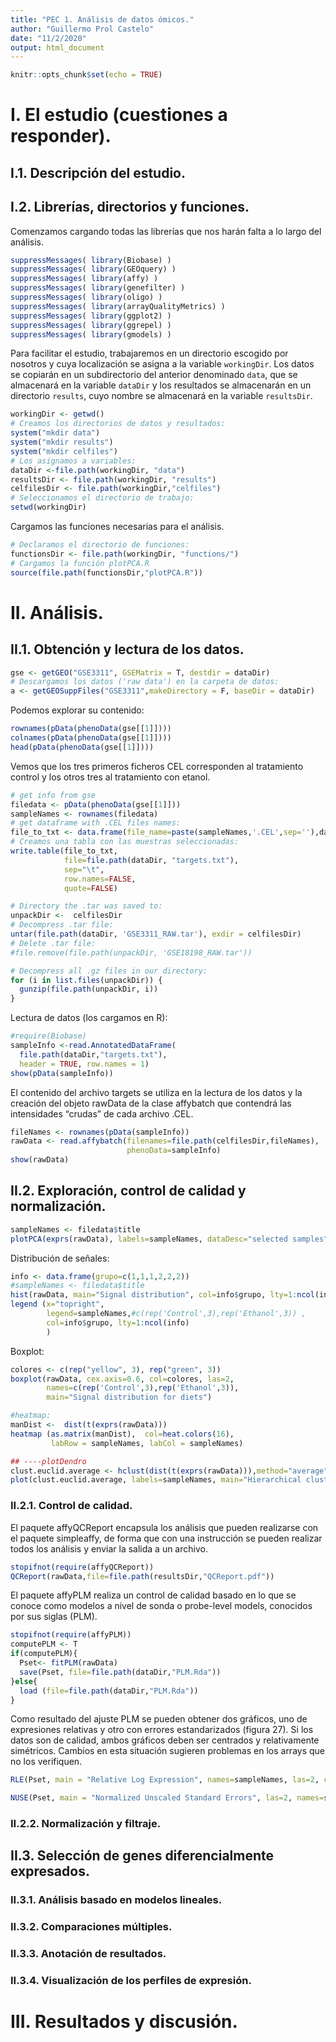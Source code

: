 ```yaml
---
title: "PEC 1. Análisis de datos ómicos."
author: "Guillermo Prol Castelo"
date: "11/2/2020"
output: html_document
---
```


```r
knitr::opts_chunk$set(echo = TRUE)
```

# I. El estudio (cuestiones a responder).

## I.1. Descripción del estudio.

## I.2. Librerías, directorios y funciones.

Comenzamos cargando todas las librerías que nos harán falta a lo largo del análisis.

```r
suppressMessages( library(Biobase) )
suppressMessages( library(GEOquery) )
suppressMessages( library(affy) )
suppressMessages( library(genefilter) )
suppressMessages( library(oligo) )
suppressMessages( library(arrayQualityMetrics) )
suppressMessages( library(ggplot2) )
suppressMessages( library(ggrepel) )
suppressMessages( library(gmodels) )
```

Para facilitar el estudio, trabajaremos en un directorio escogido por nosotros y cuya localización se asigna a la variable `workingDir`. Los datos se copiarán en un subdirectorio del anterior denominado `data`, que se almacenará en la variable `dataDir` y los resultados se almacenarán en un directorio `results`, cuyo nombre se almacenará en la variable `resultsDir`.

```r
workingDir <- getwd()
# Creamos los directorios de datos y resultados:
system("mkdir data")
system("mkdir results")
system("mkdir celfiles")
# Los asignamos a variables:
dataDir <-file.path(workingDir, "data")
resultsDir <- file.path(workingDir, "results")
celfilesDir <- file.path(workingDir,"celfiles")
# Seleccionamos el directorio de trabajo:
setwd(workingDir)
```

Cargamos las funciones necesarias para el análisis.

```r
# Declaramos el directorio de funciones:
functionsDir <- file.path(workingDir, "functions/")
# Cargamos la función plotPCA.R
source(file.path(functionsDir,"plotPCA.R"))
```


# II. Análisis.

## II.1. Obtención y lectura de los datos.




```r
gse <- getGEO("GSE3311", GSEMatrix = T, destdir = dataDir)
# Descargamos los datos ('raw data') en la carpeta de datos:
a <- getGEOSuppFiles("GSE3311",makeDirectory = F, baseDir = dataDir)
```

Podemos explorar su contenido:

```r
rownames(pData(phenoData(gse[[1]])))
colnames(pData(phenoData(gse[[1]])))
head(pData(phenoData(gse[[1]])))
```

Vemos que los tres primeros ficheros CEL corresponden al tratamiento control y los otros tres al tratamiento con etanol.

```r
# get info from gse
filedata <- pData(phenoData(gse[[1]]))
sampleNames <- rownames(filedata)
# get dataframe with .CEL files names:
file_to_txt <- data.frame(file_name=paste(sampleNames,'.CEL',sep=''),dataDir,filedata)
# Creamos una tabla con las muestras seleccionadas:
write.table(file_to_txt, 
            file=file.path(dataDir, "targets.txt"),
            sep="\t", 
            row.names=FALSE, 
            quote=FALSE)
```

```r
# Directory the .tar was saved to:
unpackDir <-  celfilesDir
# Decompress .tar file:
untar(file.path(dataDir, 'GSE3311_RAW.tar'), exdir = celfilesDir)
# Delete .tar file:
#file.remove(file.path(unpackDir, 'GSE18198_RAW.tar'))

# Decompress all .gz files in our directory:
for (i in list.files(unpackDir)) {
  gunzip(file.path(unpackDir, i))
}
```

Lectura de datos (los cargamos en R):
```r
#require(Biobase)
sampleInfo <-read.AnnotatedDataFrame(
  file.path(dataDir,"targets.txt"), 
  header = TRUE, row.names = 1) 
show(pData(sampleInfo))
```

El contenido del archivo targets se utiliza en la lectura de los datos y la creación del objeto rawData de la clase affybatch que contendrá las intensidades “crudas” de cada archivo .CEL.

```r
fileNames <- rownames(pData(sampleInfo))
rawData <- read.affybatch(filenames=file.path(celfilesDir,fileNames),
                          phenoData=sampleInfo)
show(rawData)
```


## II.2. Exploración, control de calidad y normalización.

```r
sampleNames <- filedata$title
plotPCA(exprs(rawData), labels=sampleNames, dataDesc="selected samples")
```

Distribución de señales:

```r
info <- data.frame(grupo=c(1,1,1,2,2,2))
#sampleNames <- filedata$title
hist(rawData, main="Signal distribution", col=info$grupo, lty=1:ncol(info))
legend (x="topright", 
        legend=sampleNames,#c(rep('Control',3),rep('Ethanol',3)) , 
        col=info$grupo, lty=1:ncol(info)
        )
```


Boxplot:

```r
colores <- c(rep("yellow", 3), rep("green", 3))
boxplot(rawData, cex.axis=0.6, col=colores, las=2, 
        names=c(rep('Control',3),rep('Ethanol',3)),
        main="Signal distribution for diets")
```

```r
#heatmap:
manDist <-  dist(t(exprs(rawData))) 
heatmap (as.matrix(manDist),  col=heat.colors(16),
         labRow = sampleNames, labCol = sampleNames) 
```

```r
## ----plotDendro
clust.euclid.average <- hclust(dist(t(exprs(rawData))),method="average")
plot(clust.euclid.average, labels=sampleNames, main="Hierarchical clustering of samples",  hang=-1)
```



### II.2.1. Control de calidad.

El paquete affyQCReport encapsula los análisis que pueden realizarse con el paquete simpleaffy, de forma que con una instrucción se pueden realizar todos los análisis y enviar la salida a un archivo.

```r
stopifnot(require(affyQCReport))
QCReport(rawData,file=file.path(resultsDir,"QCReport.pdf"))
```

El paquete affyPLM realiza un control de calidad basado en lo que se conoce como modelos a nivel de sonda o probe-level models, conocidos por sus siglas (PLM).

```r
stopifnot(require(affyPLM))
computePLM <- T
if(computePLM){
  Pset<- fitPLM(rawData)
  save(Pset, file=file.path(dataDir,"PLM.Rda"))
}else{
  load (file=file.path(dataDir,"PLM.Rda"))
}
```

Como resultado del ajuste PLM se pueden obtener dos gráficos, uno de expresiones relativas y otro con errores estandarizados (figura 27). Si los datos son de calidad, ambos gráficos deben ser centrados y relativamente simétricos. Cambios en esta situación sugieren problemas en los arrays que no los verifiquen.

```r
RLE(Pset, main = "Relative Log Expression", names=sampleNames, las=2, col=info$grupo+1, cex.axis=0.6,ylim=c(-5,5))
```

```r
NUSE(Pset, main = "Normalized Unscaled Standard Errors", las=2, names=sampleNames, col=info$grupo+1, cex.axis=0.6, ylim=c(0.5,1.5))
```


### II.2.2. Normalización y filtraje.



## II.3. Selección de genes diferencialmente expresados.


### II.3.1. Análisis basado en modelos lineales.


### II.3.2. Comparaciones múltiples.


### II.3.3. Anotación de resultados.


### II.3.4. Visualización de los perfiles de expresión.



# III. Resultados y discusión.














